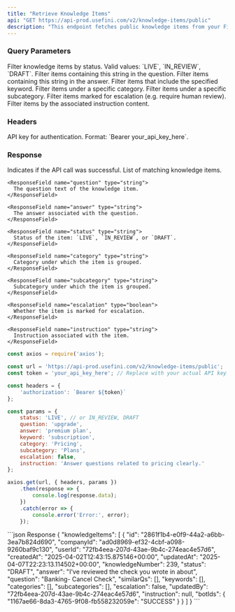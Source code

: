```yaml
---
title: "Retrieve Knowledge Items"
api: "GET https://api-prod.usefini.com/v2/knowledge-items/public"
description: "This endpoint fetches public knowledge items from your Fini workspace based on filters such as status, keyword, category, or escalation settings."
---
```


### Query Parameters

<ParamField body="status" type="string">
  Filter knowledge items by status. Valid values: `LIVE`, `IN_REVIEW`, `DRAFT`.
</ParamField>

<ParamField body="question" type="string">
  Filter items containing this string in the question.
</ParamField>

<ParamField body="answer" type="string">
  Filter items containing this string in the answer.
</ParamField>

<ParamField body="keyword" type="string">
  Filter items that include the specified keyword.
</ParamField>

<ParamField body="category" type="string">
  Filter items under a specific category.
</ParamField>

<ParamField body="subcategory" type="string">
  Filter items under a specific subcategory.
</ParamField>

<ParamField body="escalation" type="boolean">
  Filter items marked for escalation (e.g. require human review).
</ParamField>

<ParamField body="instruction" type="string">
  Filter items by the associated instruction content.
</ParamField>

### Headers

<ParamField body="Authorization" type="string" required>
  API key for authentication. Format: `Bearer your_api_key_here`.
</ParamField>

### Response

<ResponseField name="success" type="boolean">
  Indicates if the API call was successful.
</ResponseField>

<ResponseField name="data" type="array">
  List of matching knowledge items.
  
  <Expandable title="Toggle object">
    
    <ResponseField name="question" type="string">
      The question text of the knowledge item.
    </ResponseField>

    <ResponseField name="answer" type="string">
      The answer associated with the question.
    </ResponseField>

    <ResponseField name="status" type="string">
      Status of the item: `LIVE`, `IN_REVIEW`, or `DRAFT`.
    </ResponseField>

    <ResponseField name="category" type="string">
      Category under which the item is grouped.
    </ResponseField>

    <ResponseField name="subcategory" type="string">
      Subcategory under which the item is grouped.
    </ResponseField>

    <ResponseField name="escalation" type="boolean">
      Whether the item is marked for escalation.
    </ResponseField>

    <ResponseField name="instruction" type="string">
      Instruction associated with the item.
    </ResponseField>

  </Expandable>
</ResponseField>

<RequestExample>

```javascript Example Request- Node.js
const axios = require('axios');

const url = 'https://api-prod.usefini.com/v2/knowledge-items/public';
const token = 'your_api_key_here'; // Replace with your actual API key

const headers = {
    'authorization': `Bearer ${token}`
};

const params = {
    status: 'LIVE', // or IN_REVIEW, DRAFT
    question: 'upgrade',
    answer: 'premium plan',
    keyword: 'subscription',
    category: 'Pricing',
    subcategory: 'Plans',
    escalation: false,
    instruction: 'Answer questions related to pricing clearly.'
};

axios.get(url, { headers, params })
    .then(response => {
        console.log(response.data);
    })
    .catch(error => {
        console.error('Error:', error);
    });
```
</RequestExample>

<ResponseExample>
```json Response
{
    "knowledgeItems": [
        {
            "id": "2861f1b4-e0f9-44a2-a6bb-3ea7b824d690",
            "companyId": "ad0d8969-ef32-4cbf-a098-9260baf9c130",
            "userId": "72fb4eea-207d-43ae-9b4c-274eac4e57d6",
            "createdAt": "2025-04-02T12:43:15.875146+00:00",
            "updatedAt": "2025-04-07T22:23:13.114502+00:00",
            "knowledgeNumber": 239,
            "status": "DRAFT",
            "answer": "I've reviewed the check you wrote in about",
            "question": "Banking- Cancel Check",
            "similarQs": [],
            "keywords": [],
            "categories": [],
            "subcategories": [],
            "escalation": false,
            "updatedBy": "72fb4eea-207d-43ae-9b4c-274eac4e57d6",
            "instruction": null,
            "botIds": {
                "1167ae66-8da3-4765-9f08-fb558232059e": "SUCCESS"
            }
        }
      ]
  }
``` 
</ResponseExample>
